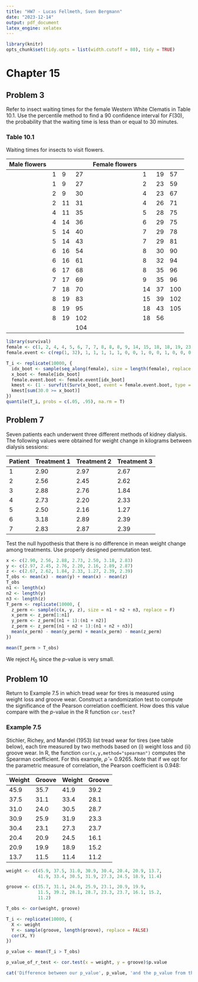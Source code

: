 ```yaml
---
title: "HW7 - Lucas Fellmeth, Sven Bergmann"
date: "2023-12-14"
output: pdf_document
latex_engine: xelatex
---
```


```r
library(knitr)
opts_chunk$set(tidy.opts = list(width.cutoff = 80), tidy = TRUE)
```
# Chapter 15

## Problem 3

Refer to insect waiting times for the female Western White Clematis
in Table 10.1. Use the percentile method to find a $90%$ confidence interval
for $F(30$), the probability that the waiting time is less than or equal
to $30$ minutes.

### Table 10.1
Waiting times for insects to visit flowers.

| Male  flowers |   |    |     | Female  flowers |    |    |     |
|---------------|---|----|-----|-----------------|----|----|-----|
|               | 1 | 9  | 27  |                 | 1  | 19 | 57  |
|               | 1 | 9  | 27  |                 | 2  | 23 | 59  |
|               | 2 | 9  | 30  |                 | 4  | 23 | 67  |
|               | 2 | 11 | 31  |                 | 4  | 26 | 71  |
|               | 4 | 11 | 35  |                 | 5  | 28 | 75  |
|               | 4 | 14 | 36  |                 | 6  | 29 | 75  |
|               | 5 | 14 | 40  |                 | 7  | 29 | 78  |
|               | 5 | 14 | 43  |                 | 7  | 29 | 81  |
|               | 6 | 16 | 54  |                 | 8  | 30 | 90  |
|               | 6 | 16 | 61  |                 | 8  | 32 | 94  |
|               | 6 | 17 | 68  |                 | 8  | 35 | 96  |
|               | 7 | 17 | 69  |                 | 9  | 35 | 96  |
|               | 7 | 18 | 70  |                 | 14 | 37 | 100 |
|               | 8 | 19 | 83  |                 | 15 | 39 | 102 |
|               | 8 | 19 | 95  |                 | 18 | 43 | 105 |
|               | 8 | 19 | 102 |                 | 18 | 56 |     |
|               |   |    | 104 |                 |    |    |     |

```r
library(survival)
female <- c(1, 2, 4, 4, 5, 6, 7, 7, 8, 8, 8, 9, 14, 15, 18, 18, 19, 23, 23, 26, 28, 29, 29, 29, 30, 32, 35, 35, 37, 39, 43, 56, 57, 59, 67, 71, 75, 75, 78, 81, 90, 94, 96, 96, 100, 102, 105)
female.event <- c(rep(1, 32), 1, 1, 1, 1, 1, 0, 0, 1, 0, 0, 1, 0, 0, 0, 0)

T_i <- replicate(10000, {
  idx_boot <- sample(seq_along(female), size = length(female), replace = T)
  x_boot <- female[idx_boot]
  female.event.boot <- female.event[idx_boot]
  kmest <- (1 - survfit(Surv(x_boot, event = female.event.boot, type = "right") ~ 1, type = "kaplan-meier")$surv)
  kmest[sum(30.0 >= x_boot)]
})
quantile(T_i, probs = c(.05, .95), na.rm = T)
```
## Problem 7

Seven patients each underwent three different methods of kidney dialysis.
The following values were obtained for weight change in kilograms
between dialysis sessions:

| Patient | Treatment 1 | Treatment 2 | Treatment 3 |
|---------|-------------|-------------|-------------|
| 1       | 2.90        | 2.97        | 2.67        |
| 2       | 2.56        | 2.45        | 2.62        |
| 3       | 2.88        | 2.76        | 1.84        |
| 4       | 2.73        | 2.20        | 2.33        |
| 5       | 2.50        | 2.16        | 1.27        |
| 6       | 3.18        | 2.89        | 2.39        |
| 7       | 2.83        | 2.87        | 2.39        |

Test the null hypothesis that there is no difference in mean weight change
among treatments. Use properly designed permutation test.

```r
x <- c(2.90, 2.56, 2.88, 2.73, 2.50, 3.18, 2.83)
y <- c(2.97, 2.45, 2.76, 2.20, 2.16, 2.89, 2.87)
z <- c(2.67, 2.62, 1.84, 2.33, 1.27, 2.39, 2.39)
T_obs <- mean(x) - mean(y) + mean(x) - mean(z)
T_obs
n1 <- length(x)
n2 <- length(y)
n3 <- length(z)
T_perm <- replicate(10000, {
  z_perm <- sample(c(x, y, z), size = n1 + n2 + n3, replace = F)
  x_perm <- z_perm[1:n1]
  y_perm <- z_perm[(n1 + 1):(n1 + n2)]
  z_perm <- z_perm[(n1 + n2 + 1):(n1 + n2 + n3)]
  mean(x_perm) - mean(y_perm) + mean(x_perm) - mean(z_perm)
})

mean(T_perm > T_obs)


```
We reject $H_0$ since the $p$-value is very small.

## Problem 10

Return to Example 7.5 in which tread wear for tires is measured using weight loss and groove wear.
Construct a randomization test to compute the significance of the Pearson correlation coefficient.
How does this value compare with the $p$-value in the R function `cor.test`?


### Example 7.5
Stichler, Richey, and Mandel (1953) list tread wear for tires (see table below), each tire measured by two methods based on (i) weight loss and (ii) groove wear.
In R, the function `cor(x,y,method="spearman")` computes the Spearman coefficient.
For this example, $\hat{\rho} = 0.9265$.
Note that if we opt for the parametric measure of correlation, the Pearson coefficient is 0.948:

| Weight | Groove | Weight | Groove |
|--------|--------|--------|--------|
| 45.9   | 35.7   | 41.9   | 39.2   |
| 37.5   | 31.1   | 33.4   | 28.1   |
| 31.0   | 24.0   | 30.5   | 28.7   |
| 30.9   | 25.9   | 31.9   | 23.3   |
| 30.4   | 23.1   | 27.3   | 23.7   |
| 20.4   | 20.9   | 24.5   | 16.1   |
| 20.9   | 19.9   | 18.9   | 15.2   |
| 13.7   | 11.5   | 11.4   | 11.2   |

```r
weight <- c(45.9, 37.5, 31.0, 30.9, 30.4, 20.4, 20.9, 13.7,
            41.9, 33.4, 30.5, 31.9, 27.3, 24.5, 18.9, 11.4)

groove <- c(35.7, 31.1, 24.0, 25.9, 23.1, 20.9, 19.9,
            11.5, 39.2, 28.1, 28.7, 23.3, 23.7, 16.1, 15.2,
            11.2)

T_obs <- cor(weight, groove)

T_i <- replicate(10000, {
  X <- weight
  Y <- sample(groove, length(groove), replace = FALSE)
  cor(X, Y)
})

p_value <- mean(T_i > T_obs)

p_value_of_r_test <- cor.test(x = weight, y = groove)$p.value

cat('Difference between our p_value', p_value, 'and the p_value from the test in R', p_value_of_r_test, ':', abs(p_value - p_value_of_r_test))
```